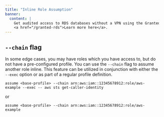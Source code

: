 ```yaml
---
title: "Inline Role Assumption"
banner:
  content: |
    Get audited access to RDS databases without a VPN using the Granted RDS Plugin.
    <a href="/granted-rds">Learn more here</a>.
---
```


## `--chain` flag

In some edge cases, you may have roles which you have access to, but do not have a pre-configured profile. You can use the `--chain` flag to assume another role inline. This feature can be utilized in conjunction with either the `--exec` option or as part of a regular profile definition.

```
assume <base-profile> --chain arn:aws:iam::12345678912:role/aws-example --exec -- aws sts get-caller-identity
```

or

```
assume <base-profile> --chain arn:aws:iam::12345678912:role/aws-example
```
